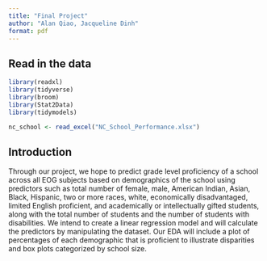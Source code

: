 ```yaml
---
title: "Final Project"
author: "Alan Qiao, Jacqueline Dinh"
format: pdf
---
```


## Read in the data

```r
library(readxl)
library(tidyverse)
library(broom)
library(Stat2Data)
library(tidymodels)
```

```r

nc_school <- read_excel("NC_School_Performance.xlsx")
```

## Introduction

Through our project, we hope to predict grade level proficiency of a school across all EOG subjects based on demographics of the school using predictors such as total number of female, male, American Indian, Asian, Black, Hispanic, two or more races, white, economically disadvantaged, limited English proficient, and academically or intellectually gifted students, along with the total number of students and the number of students with disabilities. We intend to create a linear regression model and will calculate the predictors by manipulating the dataset. Our EDA will include a plot of percentages of each demographic that is proficient to illustrate disparities and box plots categorized by school size.
